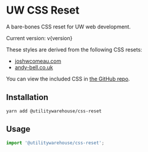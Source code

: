 
<Meta title="CSS Reset / Introduction" />

# UW CSS Reset

A bare-bones CSS reset for UW web development.

Current version: v{version}

These styles are derived from the following CSS resets:

- [joshwcomeau.com](https://www.joshwcomeau.com/css/custom-css-reset/)
- [andy-bell.co.uk](https://andy-bell.co.uk/a-modern-css-reset/)

You can view the included CSS in [the GitHub repo](https://github.com/utilitywarehouse/design-systems/blob/main/packages/css-reset/src/index.css).

## Installation

```
yarn add @utilitywarehouse/css-reset
```

## Usage

```js
import '@utilitywarehouse/css-reset';
```
